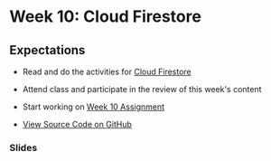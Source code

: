 # Week 10: Cloud Firestore

## Expectations

- Read and do the activities for [Cloud Firestore](/week-10/firestore)
- Attend class and participate in the review of this week's content
- Start working on [Week 10 Assignment](/week-10/assignment)

- [View Source Code on GitHub]()

### Slides


<Slideshow file="/week-10/slides" />
